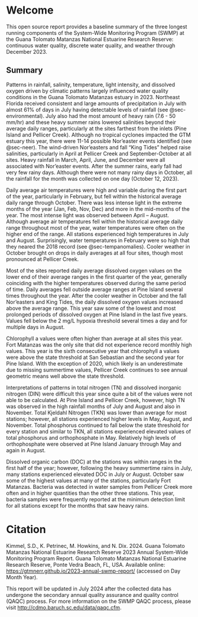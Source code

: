 # Welcome {.unnumbered}

This open source report provides a baseline summary of the three longest running components of the System-Wide Monitoring Program (SWMP) at the Guana Tolomato Matanzas National Estuarine Research Reserve: continuous water quality, discrete water quality, and weather through December 2023.

## Summary {.unnumbered}

Patterns in rainfall, salinity, temperature, light intensity, and dissolved oxygen driven by climatic patterns largely influenced water quality conditions in the Guana Tolomato Matanzas estuary in 2023. Northeast Florida received consistent and large amounts of precipitation in July with almost 61% of days in July having detectable levels of rainfall (see @sec-environmental). July also had the most amount of heavy rain (7.6 - 50 mm/hr) and these heavy summer rains lowered salinities beyond their average daily ranges, particularly at the sites farthest from the inlets (Pine Island and Pellicer Creek). Although no tropical cyclones impacted the GTM estuary this year, there were 11-14 possible Nor’easter events identified (see @sec-neer). The wind-driven Nor’easters and fall “King Tides” helped raise salinities, particularly in April at Pellicer Creek and September-October at all sites. Heavy rainfall in March, April, June, and December were all associated with Nor’easter events. After the summer rains, early fall had very few rainy days. Although there were not many rainy days in October, all the rainfall for the month was collected on one day (October 12, 2023).

Daily average air temperatures were high and variable during the first part of the year, particularly in February, but fell within the historical average daily range through October. There was less intense light in the extreme months of the year (Jan, Feb, Nov, Dec) and more in the mid-months of the year. The most intense light was observed between April – August. Although average air temperatures fell within the historical average daily range throughout most of the year, water temperatures were often on the higher end of the range. All stations experienced high temperatures in July and August. Surprisingly, water temperatures in February were so high that they neared the 2018 record (see @sec-tempanomalies). Cooler weather in October brought on drops in daily averages at all four sites, though most pronounced at Pellicer Creek.

Most of the sites reported daily average dissolved oxygen values on the lower end of their average ranges in the first quarter of the year, generally coinciding with the higher temperatures observed during the same period of time. Daily averages fell outside average ranges at Pine Island several times throughout the year. After the cooler weather in October and the fall Nor’easters and King Tides, the daily dissolved oxygen values increased above the average range. This year saw some of the lowest and most prolonged periods of dissolved oxygen at Pine Island in the last five years. Values fell below the 2 mg/L hypoxia threshold several times a day and for multiple days in August.

Chlorophyll a values were often higher than average at all sites this year. Fort Matanzas was the only site that did not experience record monthly high values. This year is the sixth consecutive year that chlorophyll a values were above the state threshold at San Sebastian and the second year for Pine Island. With the exception of 2020, which likely is an underestimate due to missing summertime values, Pellicer Creek continues to see annual geometric means well above the state threshold.

Interpretations of patterns in total nitrogen (TN) and dissolved inorganic nitrogen (DIN) were difficult this year since quite a bit of the values were not able to be calculated. At Pine Island and Pellicer Creek, however, high TN was observed in the high rainfall months of July and August and also in November. Total Kjeldahl Nitrogen (TKN) was lower than average for most stations; however, all stations experienced higher levels in May, August, and November. Total phosphorus continued to fall below the state threshold for every station and similar to TKN, all stations experienced elevated values of total phosphorus and orthophosphate in May. Relatively high levels of orthophosphate were observed at Pine Island January through May and again in August.

Dissolved organic carbon (DOC) at the stations was within ranges in the first half of the year; however, following the heavy summertime rains in July, many stations experienced elevated DOC in July or August. October saw some of the highest values at many of the stations, particularly Fort Matanzas. Bacteria was detected in water samples from Pellicer Creek more often and in higher quantities than the other three stations. This year, bacteria samples were frequently reported at the minimum detection limit for all stations except for the months that saw heavy rains.

# Citation {.unnumbered}

Kimmel, S.D., K. Petrinec, M. Howkins, and N. Dix. 2024. Guana Tolomato Matanzas National Estuarine Research Reserve 2023 Annual System-Wide Monitoring Program Report. Guana Tolomato Matanzas National Estuarine Research Reserve, Ponte Vedra Beach, FL, USA. Available online: <https://gtmnerr.github.io/2023-annual-swmp-report/> (accessed on Day Month Year).

```{=openxml}
<w:p><w:r><w:br w:type="page"/></w:r></w:p>
```
::: callout-important
This report will be updated in July 2024 after the collected data has undergone the secondary annual quality assurance and quality control (QAQC) process. For more information on the SWMP QAQC process, please visit <http://cdmo.baruch.sc.edu/data/qaqc.cfm>.
:::
